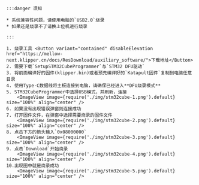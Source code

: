 
    :::danger 须知

    * 系统兼容性问题，请使用电脑的`USB2.0`烧录
    * 如果还是烧录不了请换上位机进行烧录
    
    :::

    1. 烧录工具 <Button variant="contained" disableElevation href="https://mellow-next.klipper.cn/docs/ResDownload/auxiliary_software/">下载地址</Button>
    2. 需要下载`SetupSTM32CubeProgrammer`与`STM32 DFU驱动`
    3. 将前面编译好的固件(klipper.bin)或者预先编译好的`Katapult固件`复制到电脑任意目录
    4. 使用Type-C数据线将主板连接到电脑，请确保已经进入**DFU烧录模式**
    5. STM32CubeProgrammer中选择USB模式，并刷新，连接
        <ImageView image={require('./img/stm32cube-1.png').default} size="100%" align="center" />
    6. 如果没有出现错误弹窗则连接成功
    7. 打开固件文件，在弹窗中选择需要烧录的固件文件
        <ImageView image={require('./img/stm32cube-2.png').default} size="100%" align="center" />
    8. 点击下方的箭头输入`0x08000000`
        <ImageView image={require('./img/stm32cube-3.png').default} size="100%" align="center" />
    9. 点击`Download`开始烧录
        <ImageView image={require('./img/stm32cube-4.png').default} size="100%" align="center" />
    10.出现图中就是烧录成功
        <ImageView image={require('./img/stm32cube-5.png').default} size="100%" align="center" />

